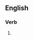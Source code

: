 ==English==

===Verb===
{{head|en|present participle}}

# {{present participle of|wildfowl|lang=en|nocat=1}}